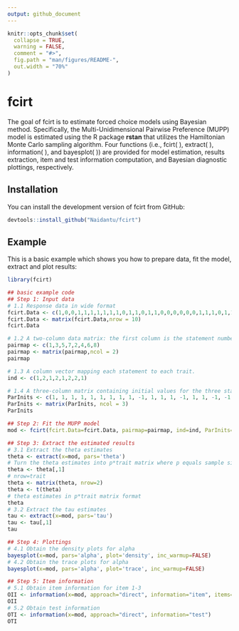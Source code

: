 ```yaml
---
output: github_document
---
```


<!-- README.md is generated from README.Rmd. Please edit that file -->

```r
knitr::opts_chunk$set(
  collapse = TRUE,
  warning = FALSE,
  comment = "#>",
  fig.path = "man/figures/README-",
  out.width = "70%"
)
```

# fcirt

<!-- badges: start -->
<!-- badges: end -->

The goal of fcirt is to estimate forced choice models using Bayesian method. Specifically, the Multi-Unidimensional Pairwise Preference (MUPP) model is estimated using the R package **rstan** that utilizes the Hamiltonian Monte Carlo sampling algorithm. Four functions (i.e., fcirt( ), extract( ), information( ), and bayesplot( )) are provided for model estimation, results extraction, item and test information computation, and Bayesian diagnostic plottings, respectively.

## Installation

You can install the development version of fcirt from GitHub:

``` r
devtools::install_github("Naidantu/fcirt")
```

## Example

This is a basic example which shows you how to prepare data, fit the model, extract and plot results:

```r
library(fcirt)

## basic example code
## Step 1: Input data
# 1.1 Response data in wide format
fcirt.Data <- c(1,0,0,1,1,1,1,1,1,1,0,1,1,0,1,1,0,0,0,0,0,0,1,1,1,0,1,1,1,1,0,1,1,1,0,1,1,0,1,1)
fcirt.Data <- matrix(fcirt.Data,nrow = 10)
fcirt.Data

# 1.2 A two-column data matrix: the first column is the statement number for statement s; the second column is the statement number for statement t.
pairmap <- c(1,3,5,7,2,4,6,8)
pairmap <- matrix(pairmap,ncol = 2)
pairmap

# 1.3 A column vector mapping each statement to each trait.
ind <- c(1,2,1,2,1,2,2,1)

# 1.4 A three-column matrix containing initial values for the three statement parameters (alpha, delta, tau) respectively. If using the direct MUPP estimation approach, 1 and -1 for alphas and taus are recommended and -1 or 1 for deltas are recommended depending on the signs of the statements. If using the two-step estimation approach, pre-estimated statement parameters are used as the initial values. The R package **bmggum** (Tu et al., 2021) can be used to estimate statement parameters for the two-step approach. 
ParInits <- c(1, 1, 1, 1, 1, 1, 1, 1, 1, -1, 1, 1, 1, -1, 1, 1, -1, -1, -1, -1, -1, -1, -1, -1)
ParInits <- matrix(ParInits, ncol = 3)
ParInits

## Step 2: Fit the MUPP model
mod <- fcirt(fcirt.Data=fcirt.Data, pairmap=pairmap, ind=ind, ParInits=ParInits, iter=1000)

## Step 3: Extract the estimated results 
# 3.1 Extract the theta estimates 
theta <- extract(x=mod, pars='theta')
# Turn the theta estimates into p*trait matrix where p equals sample size and trait equals the number of latent traits
theta <- theta[,1]
# nrow=trait
theta <- matrix(theta, nrow=2)  
theta <- t(theta)
# theta estimates in p*trait matrix format
theta
# 3.2 Extract the tau estimates
tau <- extract(x=mod, pars='tau')
tau <- tau[,1]
tau

## Step 4: Plottings
# 4.1 Obtain the density plots for alpha
bayesplot(x=mod, pars='alpha', plot='density', inc_warmup=FALSE)
# 4.2 Obtain the trace plots for alpha
bayesplot(x=mod, pars='alpha', plot='trace', inc_warmup=FALSE)

## Step 5: Item information 
# 5.1 Obtain item information for item 1-3
OII <- information(x=mod, approach="direct", information="item", items=1:3)
OII
# 5.2 Obtain test information 
OTI <- information(x=mod, approach="direct", information="test")
OTI
```
